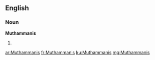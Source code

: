 ==English==

===Noun===
'''Muthammanis'''

# {{plural of|Muthammani}}

[[ar:Muthammanis]]
[[fr:Muthammanis]]
[[ku:Muthammanis]]
[[mg:Muthammanis]]